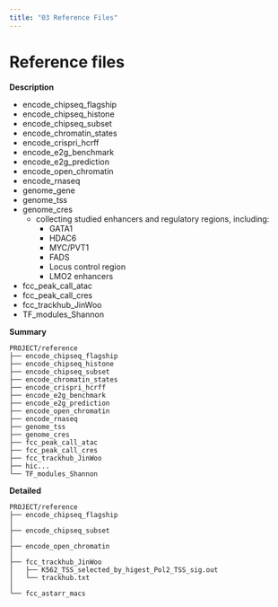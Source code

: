 ```yaml
---
title: "03 Reference Files"
---
```


# Reference files

**Description**

- encode_chipseq_flagship
- encode_chipseq_histone
- encode_chipseq_subset
- encode_chromatin_states
- encode_crispri_hcrff
- encode_e2g_benchmark
- encode_e2g_prediction
- encode_open_chromatin
- encode_rnaseq
- genome_gene
- genome_tss
- genome_cres
    - collecting studied enhancers and regulatory regions, including:
        - GATA1
        - HDAC6
        - MYC/PVT1
        - FADS
        - Locus control region
        - LMO2 enhancers
- fcc_peak_call_atac
- fcc_peak_call_cres
- fcc_trackhub_JinWoo
- TF_modules_Shannon

**Summary**
```
PROJECT/reference
├── encode_chipseq_flagship
├── encode_chipseq_histone
├── encode_chipseq_subset
├── encode_chromatin_states
├── encode_crispri_hcrff
├── encode_e2g_benchmark
├── encode_e2g_prediction
├── encode_open_chromatin
├── encode_rnaseq
├── genome_tss
├── genome_cres
├── fcc_peak_call_atac
├── fcc_peak_call_cres
├── fcc_trackhub_JinWoo
├── hic...
└── TF_modules_Shannon
```

**Detailed**
```
PROJECT/reference
├── encode_chipseq_flagship
│
├── encode_chipseq_subset
│
├── encode_open_chromatin
│
├── fcc_trackhub_JinWoo
│   ├── K562_TSS_selected_by_higest_Pol2_TSS_sig.out
│   └── trackhub.txt
│
└── fcc_astarr_macs
```